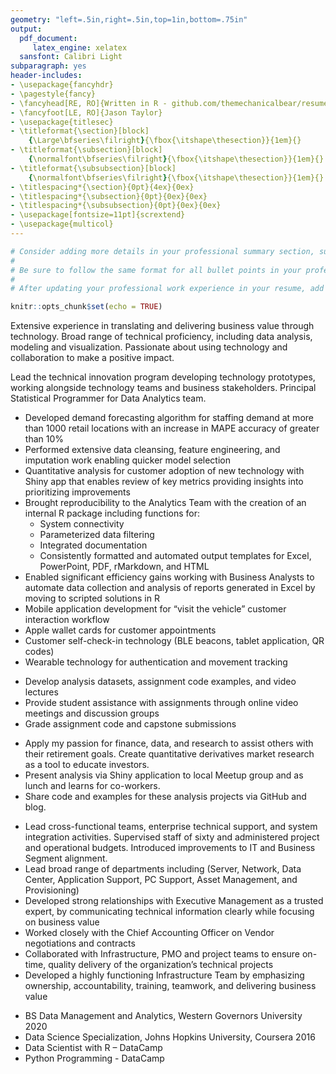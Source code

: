 ```yaml
---
geometry: "left=.5in,right=.5in,top=1in,bottom=.75in"
output:
  pdf_document:
     latex_engine: xelatex
  sansfont: Calibri Light
subparagraph: yes
header-includes:
- \usepackage{fancyhdr}
- \pagestyle{fancy}
- \fancyhead[RE, RO]{Written in R - github.com/themechanicalbear/resume}
- \fancyfoot[LE, RO]{Jason Taylor}
- \usepackage{titlesec}
- \titleformat{\section}[block]
    {\Large\bfseries\filright}{\fbox{\itshape\thesection}}{1em}{}
- \titleformat{\subsection}[block]
    {\normalfont\bfseries\filright}{\fbox{\itshape\thesection}}{1em}{}
- \titleformat{\subsubsection}[block]
    {\normalfont\bfseries\filright}{\fbox{\itshape\thesection}}{1em}{}
- \titlespacing*{\section}{0pt}{4ex}{0ex}
- \titlespacing*{\subsection}{0pt}{0ex}{0ex}
- \titlespacing*{\subsubsection}{0pt}{0ex}{0ex}
- \usepackage[fontsize=11pt]{scrextend}
- \usepackage{multicol}
---
```


```r
# Consider adding more details in your professional summary section, such as years of professional experience and top skills. Reference this article for tips on how to write a standout summary.
#  
# Be sure to follow the same format for all bullet points in your professional experience section. Each bullet point should include two equally important parts: what and why. First, explain what task you were responsible for or what project you completed. Next, include why, which details the positive impact you made to the organization, such as increasing profit or optimizing systems. It’s best to be specific and include quantifiable data. You can also specify how you were impacted, such as your newly gained leadership or organizational skills.
# 
# After updating your professional work experience in your resume, add your updated information to your Indeed Prime profile.
```

```r
knitr::opts_chunk$set(echo = TRUE)
```

\begin{multicols}{2}
\section{JASON TAYLOR}  
\raggedright\subsubsection{DATA SCIENTIST – DECISION SUPPORT}  
\vfill\null
\columnbreak
\raggedleft 602-619-7763  
taylorizing@gmail.com  
linkedin.com/in/jason-taylor23  
github.com/themechanicalbear/mobstr  
\end{multicols}

\raggedright\section{SUMMARY:}  

Extensive experience in translating and delivering business value through technology. Broad range of technical proficiency, including data analysis, modeling and visualization. Passionate about using technology and collaboration to make a positive impact.

\section{TECHNICAL SKILLS:}
\begin{multicols}{2}
\textit{\bfseries Expert: } 

\textbf{R Programming:} (Package Development, Profiling, RStudio, tidyverse, timeseries)

\textbf{Data Analytics:} (Data Mining, Exploratory Analysis, Imputation, Modeling)

\textbf{Data Visualization:} (flexdashboard, gganimate, ggplot2, ggvis, rbokeh, Shiny)

\textbf{Reproducible Research:} (blogdown, git, rmarkdown, travis-ci)
\vfill\null
\columnbreak
\textit{\bfseries Proficient: } 

\textbf{Amazon Web Services:} (Athena, DynamoDB, EC2, IAM, Redshift, S3)

\textbf{Machine Learning:} (caret, Clustering, Random Forest, Regression)

\textbf{\bfseries Statistical Analysis Other:} (Java, Javascript, JMP, JSON, Microstategy, Python, SQL, Weka, XML)

\end{multicols}

\begingroup
\let\clearpage\relax 
\onecolumn 

\section{PROFESSIONAL EXPERIENCE:}
\subsection{DISCOUNT TIRE - 2005-PRESENT}
\subsubsection{DATA SCIENTIST – INNOVATION - 2013-PRESENT}

Lead the technical innovation program developing technology prototypes, working alongside technology teams and business stakeholders. Principal Statistical Programmer for Data Analytics team.

* Developed demand forecasting algorithm for staffing demand at more than 1000 retail locations with an increase in MAPE accuracy of greater than 10%
* Performed extensive data cleansing, feature engineering, and imputation work enabling quicker model selection
* Quantitative analysis for customer adoption of new technology with Shiny app that enables review of key metrics providing insights into prioritizing improvements
* Brought reproducibility to the Analytics Team with the creation of an internal R package including functions for:
  + System connectivity
  + Parameterized data filtering
  + Integrated documentation
  + Consistently formatted and automated output templates for Excel, PowerPoint, PDF, rMarkdown, and HTML
* Enabled significant efficiency gains working with Business Analysts to automate data collection and analysis of reports generated in Excel by moving to scripted solutions in R
* Mobile application development for “visit the vehicle” customer interaction workflow
* Apple wallet cards for customer appointments
* Customer self-check-in technology (BLE beacons, tablet application, QR codes)
* Wearable technology for authentication and movement tracking

\endgroup
<!-- \pagebreak[4] -->
\subsection{}
\subsection{BRYAN UNIVERSITY 2018-PRESENT}
\subsubsection{TEACHING ASSISTANT – MASTER OF PUBLIC HEALTH PROGRAM}

* Develop analysis datasets, assignment code examples, and video lectures
* Provide student assistance with assignments through online video meetings and discussion groups
* Grade assignment code and capstone submissions

\subsection{THE MECHANICAL BEAR, LLC, — 2014-PRESENT}
\subsubsection{OWNER/INVESTMENT ADVISOR}

* Apply my passion for finance, data, and research to assist others with their retirement goals.  Create quantitative derivatives market research as a tool to educate investors.
* Present analysis via Shiny application to local Meetup group and as lunch and learns for co-workers.
* Share code and examples for these analysis projects via GitHub and blog.

\subsection{DISCOUNT TIRE}
\subsubsection{MANAGER, IT INFRASTRUCTURE — 2007-2013}
\subsubsection{SR. INFRASTRUCTURE ENGINEER — 2005-2007}

* Lead cross-functional teams, enterprise technical support, and system integration activities. Supervised staff of sixty and administered project and operational budgets. Introduced improvements to IT and Business Segment alignment. 
* Lead broad range of departments including (Server, Network, Data Center, Application Support, PC Support, Asset Management, and Provisioning) 
* Developed strong relationships with Executive Management as a trusted expert, by communicating technical information clearly while focusing on business value 
* Worked closely with the Chief Accounting Officer on Vendor negotiations and contracts
* Collaborated with Infrastructure, PMO and project teams to ensure on-time, quality delivery of the organization's technical projects 
* Developed a highly functioning Infrastructure Team by emphasizing ownership, accountability, training, teamwork, and delivering business value

\section{EDUCATION:}

* BS Data Management and Analytics, Western Governors University 2020
* Data Science Specialization, Johns Hopkins University, Coursera  2016
* Data Scientist with R – DataCamp
* Python Programming - DataCamp

